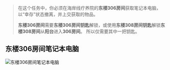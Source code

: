 > 在这个任务中，你必须在海岸线疗养院的**东楼306房间**获取笔记本电脑，以“幸存”状态撤离，并上交获取的物品。
>
> **东楼306房间**需要**东楼306房间钥匙**解锁，或使用**东楼308房间钥匙**解锁**东楼308房间**从**阳台**进入**306房间**。
> 所以仅需要其中一把钥匙。

## 东楼306房间笔记本电脑

![东楼306房间笔记本电脑](/tarkov/images/guides/cargo-x-part-1/75000d49-b20c-49a9-b990-e5b16339cc67.webp "东楼306房间笔记本电脑")
